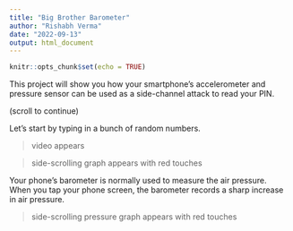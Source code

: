 ```yaml
---
title: "Big Brother Barometer"
author: "Rishabh Verma"
date: "2022-09-13"
output: html_document
---
```


```r
knitr::opts_chunk$set(echo = TRUE)
```

This project will show you how your smartphone's accelerometer and pressure sensor can be used as a side-channel attack to read your PIN. 

(scroll to continue)

Let's start by typing in a bunch of random numbers.  

> video appears  

> side-scrolling graph appears with red touches


Your phone's barometer is normally used to measure the air pressure.  
When you tap your phone screen, the barometer records a sharp increase in air pressure.  

> side-scrolling pressure graph appears with red touches









